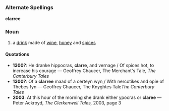 =={{en}}==
===Alternate Spellings===
'''clarree'''
===Noun===
#a [[drink]] made of [[wine]], [[honey]] and [[spices]]
====Quotations====
*'''1300?''': He dranke hippocras, '''clarre''', and vernage / Of spices hot, to increase his courage &mdash; Geoffrey Chaucer, The Merchant's Tale, ''The Canterbury Tales''
*'''1300?''': Of a '''clarree''' maad of a certeyn wyn,/ With nercotikes and opie of Thebes fyn  &mdash; Geoffrey Chaucer, The Knyghtes Tale''The Canterbury Tales'' 
*'''2003''': At this hour of the morning she drank either ypocras or '''claree'''  &mdash; Peter Ackroyd, ''The Clerkenwell Tales,'' 2003, page 3